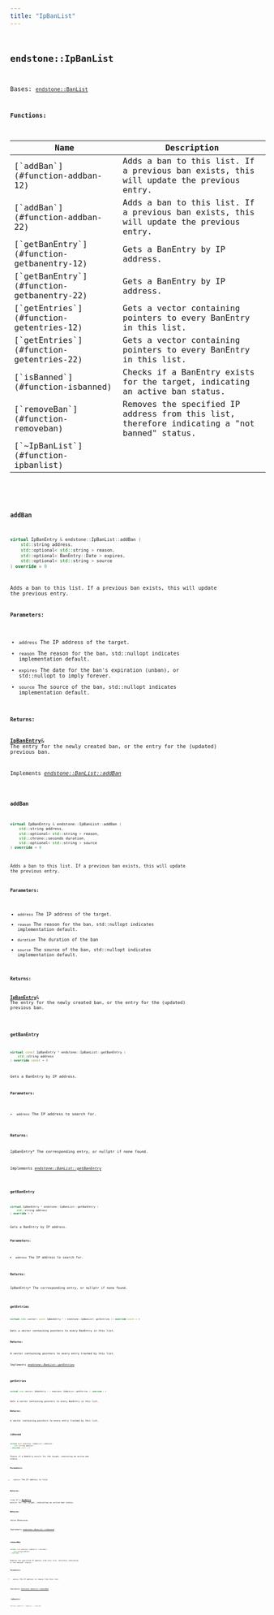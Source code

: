 ```yaml
---
title: "IpBanList"
---
```


## <code className="doc-symbol doc-symbol-class"/> endstone::IpBanList

Bases: [`endstone::BanList`](classendstone_1_1_ban_list.md)
















**Functions:**

<table>
<thead>
   <tr>
      <th>Name</th>
      <th>Description</th>
   </tr>
</thead>
<tbody>
<tr key="classendstone_1_1_ip_ban_list_1afde472cd99b074a0ec4505553f7f802a">
    <td>[`addBan`](#function-addban-12)</td>
    <td>Adds a ban to this list. If a previous ban exists, this will update the previous entry.</td>
</tr>
<tr key="classendstone_1_1_ip_ban_list_1a15ee4a9797be0ac051cc86f629d60b80">
    <td>[`addBan`](#function-addban-22)</td>
    <td>Adds a ban to this list. If a previous ban exists, this will update the previous entry.</td>
</tr>
<tr key="classendstone_1_1_ip_ban_list_1a678a7ab4ceb5e63143c54252faeabe32">
    <td>[`getBanEntry`](#function-getbanentry-12)</td>
    <td>Gets a BanEntry by IP address.</td>
</tr>
<tr key="classendstone_1_1_ip_ban_list_1af23bb688379d3798109d109a481e088c">
    <td>[`getBanEntry`](#function-getbanentry-22)</td>
    <td>Gets a BanEntry by IP address.</td>
</tr>
<tr key="classendstone_1_1_ip_ban_list_1adc3cf9740eeadb29579c8f7b5f4ec2c2">
    <td>[`getEntries`](#function-getentries-12)</td>
    <td>Gets a vector containing pointers to every BanEntry in this list.</td>
</tr>
<tr key="classendstone_1_1_ip_ban_list_1a92dc2f845462160a98a86112dafd73ff">
    <td>[`getEntries`](#function-getentries-22)</td>
    <td>Gets a vector containing pointers to every BanEntry in this list.</td>
</tr>
<tr key="classendstone_1_1_ip_ban_list_1a65ab85f06f3522ee90ec267859db0054">
    <td>[`isBanned`](#function-isbanned)</td>
    <td>Checks if a BanEntry exists for the target, indicating an active ban status.</td>
</tr>
<tr key="classendstone_1_1_ip_ban_list_1ac87901f151c53c57c5ae8267c7b7d601">
    <td>[`removeBan`](#function-removeban)</td>
    <td>Removes the specified IP address from this list, therefore indicating a "not banned" status.</td>
</tr>
<tr key="classendstone_1_1_ip_ban_list_1a99859c818b01e6685f3326e4ee0e0cf3">
    <td>[`~IpBanList`](#function-ipbanlist)</td>
    <td></td>
</tr>
</tbody>
</table>

### <code className="doc-symbol doc-symbol-function"/> addBan

```cpp
virtual IpBanEntry & endstone::IpBanList::addBan (
    std::string address,
    std::optional< std::string > reason,
    std::optional< BanEntry::Date > expires,
    std::optional< std::string > source
) override = 0
```

Adds a ban to this list. If a previous ban exists, this will update the previous entry.



**Parameters:**


* `address` The IP address of the target. 
* `reason` The reason for the ban, std::nullopt indicates implementation default. 
* `expires` The date for the ban's expiration (unban), or std::nullopt to imply forever. 
* `source` The source of the ban, std::nullopt indicates implementation default. 



**Returns:**

[**IpBanEntry**](classendstone_1_1_ip_ban_entry.md)& The entry for the newly created ban, or the entry for the (updated) previous ban. 





        
Implements [*endstone::BanList::addBan*](classendstone_1_1_ban_list.md#function-addban-12)

### <code className="doc-symbol doc-symbol-function"/> addBan

```cpp
virtual IpBanEntry & endstone::IpBanList::addBan (
    std::string address,
    std::optional< std::string > reason,
    std::chrono::seconds duration,
    std::optional< std::string > source
) override = 0
```

Adds a ban to this list. If a previous ban exists, this will update the previous entry.



**Parameters:**


* `address` The IP address of the target. 
* `reason` The reason for the ban, std::nullopt indicates implementation default. 
* `duration` The duration of the ban 
* `source` The source of the ban, std::nullopt indicates implementation default. 



**Returns:**

[**IpBanEntry**](classendstone_1_1_ip_ban_entry.md)& The entry for the newly created ban, or the entry for the (updated) previous ban. 





        
### <code className="doc-symbol doc-symbol-function"/> getBanEntry

```cpp
virtual const IpBanEntry * endstone::IpBanList::getBanEntry (
    std::string address
) override const = 0
```

Gets a BanEntry by IP address.



**Parameters:**


* `address` The IP address to search for. 



**Returns:**

IpBanEntry\* The corresponding entry, or nullptr if none found. 





        
Implements [*endstone::BanList::getBanEntry*](classendstone_1_1_ban_list.md#function-getbanentry-12)

### <code className="doc-symbol doc-symbol-function"/> getBanEntry

```cpp
virtual IpBanEntry * endstone::IpBanList::getBanEntry (
    std::string address
) override = 0
```

Gets a BanEntry by IP address.



**Parameters:**


* `address` The IP address to search for. 



**Returns:**

IpBanEntry\* The corresponding entry, or nullptr if none found. 





        
### <code className="doc-symbol doc-symbol-function"/> getEntries

```cpp
virtual std::vector< const IpBanEntry * > endstone::IpBanList::getEntries () override const = 0
```

Gets a vector containing pointers to every BanEntry in this list.



**Returns:**

A vector containing pointers to every entry tracked by this list. 





        
Implements [*endstone::BanList::getEntries*](classendstone_1_1_ban_list.md#function-getentries-12)

### <code className="doc-symbol doc-symbol-function"/> getEntries

```cpp
virtual std::vector< IpBanEntry * > endstone::IpBanList::getEntries () override = 0
```

Gets a vector containing pointers to every BanEntry in this list.



**Returns:**

A vector containing pointers to every entry tracked by this list. 





        
### <code className="doc-symbol doc-symbol-function"/> isBanned

```cpp
virtual bool endstone::IpBanList::isBanned (
    std::string address
) override const = 0
```

Checks if a BanEntry exists for the target, indicating an active ban status.



**Parameters:**


* `address` The IP address to find. 



**Returns:**

true If a [**BanEntry**](classendstone_1_1_ban_entry.md) exists for the target, indicating an active ban status. 




**Returns:**

false Otherwise. 





        
Implements [*endstone::BanList::isBanned*](classendstone_1_1_ban_list.md#function-isbanned)

### <code className="doc-symbol doc-symbol-function"/> removeBan

```cpp
virtual void endstone::IpBanList::removeBan (
    std::string address
) override = 0
```

Removes the specified IP address from this list, therefore indicating a "not banned" status.



**Parameters:**


* `address` The IP address to remove from this list. 




        
Implements [*endstone::BanList::removeBan*](classendstone_1_1_ban_list.md#function-removeban)

### <code className="doc-symbol doc-symbol-function"/> ~IpBanList

```cpp
endstone::IpBanList::~IpBanList () override
```

